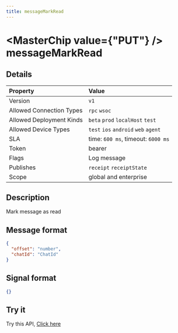 ```yaml
---
title: messageMarkRead
---
```



# <MasterChip value={"PUT"} /> messageMarkRead

## Details

| Property | Value | 
| :--- | :--- | 
| Version | `v1` |
| Allowed Connection Types | `rpc` `wsoc`  |
| Allowed Deployment Kinds | `beta` `prod` `localHost` `test`  |
| Allowed Device Types | `test` `ios` `android` `web` `agent`  |
| SLA | time: `600 ms`, timeout: `6000 ms` |
| Token | bearer |
| Flags | Log message |
| Publishes | `receipt` `receiptState`  |
| Scope | global and enterprise |


## Description

Mark message as read

## Message format

```json copy
{
  "offset": "number",
  "chatId": "ChatId"
}
```

## Signal format

```json copy
{}
```

## Try it

Try this API, [Click here](https://web.neome.ai/api?path=home_main_messageMarkRead)

